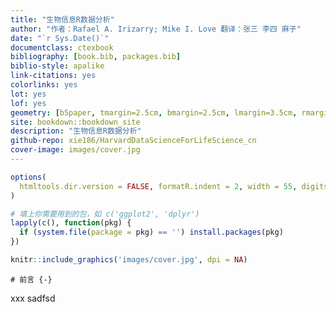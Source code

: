 ```yaml
--- 
title: "生物信息R数据分析"
author: "作者：Rafael A. Irizarry; Mike I. Love 翻译：张三 李四 麻子"
date: "`r Sys.Date()`"
documentclass: ctexbook
bibliography: [book.bib, packages.bib]
biblio-style: apalike
link-citations: yes
colorlinks: yes
lot: yes
lof: yes
geometry: [b5paper, tmargin=2.5cm, bmargin=2.5cm, lmargin=3.5cm, rmargin=2.5cm]
site: bookdown::bookdown_site
description: "生物信息R数据分析"
github-repo: xie186/HarvardDataScienceForLifeScience_cn 
cover-image: images/cover.jpg
---
```


```r
options(
  htmltools.dir.version = FALSE, formatR.indent = 2, width = 55, digits = 4
)

# 填上你需要用到的包，如 c('ggplot2', 'dplyr')
lapply(c(), function(pkg) {
  if (system.file(package = pkg) == '') install.packages(pkg)
})
```

```r
knitr::include_graphics('images/cover.jpg', dpi = NA)
```

```block
# 前言 {-}

```
xxx
sadfsd
```
```
